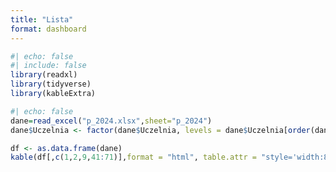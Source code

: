 ```yaml
---
title: "Lista"
format: dashboard
---
```


```r
#| echo: false
#| include: false
library(readxl)
library(tidyverse)
library(kableExtra)
```

```r
#| echo: false
dane=read_excel("p_2024.xlsx",sheet="p_2024")
dane$Uczelnia <- factor(dane$Uczelnia, levels = dane$Uczelnia[order(dane$Ranking_2024)])
```

```r
df <- as.data.frame(dane)
kable(df[,c(1,2,9,41:71)],format = "html", table.attr = "style='width:80%;'")
```

